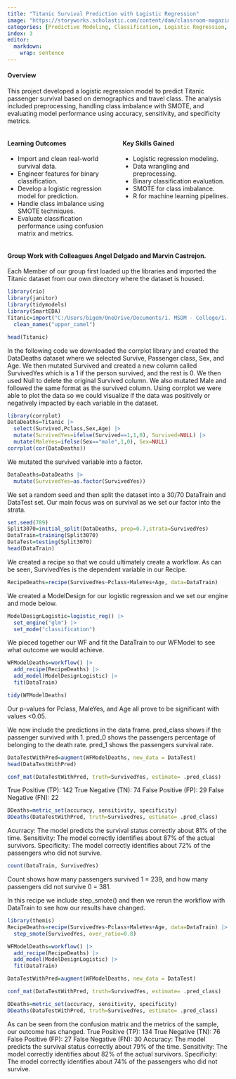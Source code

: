 ---
title: "Titanic Survival Prediction with Logistic Regression"
image: "https://storyworks.scholastic.com/content/dam/classroom-magazines/storyworks/issues/2022-23/120122/debate-would-you-visit-the-titanic/STO-03-120122-P22-DebateTitanic-HR.jpg"
categories: [Predictive Modeling, Classification, Logistic Regression, Data Science, SMOTE]
index: 3
editor: 
  markdown: 
    wrap: sentence
---

#### **Overview**

This project developed a logistic regression model to predict Titanic passenger survival based on demographics and travel class. The analysis included preprocessing, handling class imbalance with SMOTE, and evaluating model performance using accuracy, sensitivity, and specificity metrics.

::::: columns
::: {.column width="50%"}
#### **Learning Outcomes**

-   Import and clean real-world survival data.  
-   Engineer features for binary classification.  
-   Develop a logistic regression model for prediction.  
-   Handle class imbalance using SMOTE techniques.  
-   Evaluate classification performance using confusion matrix and metrics.
:::

::: {.column width="50%"}
#### **Key Skills Gained**

-   Logistic regression modeling.  
-   Data wrangling and preprocessing.  
-   Binary classification evaluation.  
-   SMOTE for class imbalance.  
-   R for machine learning pipelines.
:::
:::::

#### **Group Work with Colleagues Angel Delgado and Marvin Castrejon.**
Each Member of our group first loaded up the libraries and imported the Titanic dataset from our own directory where the dataset is housed.

```{r, Load the Data, message=FALSE, warning=FALSE}
library(rio)
library(janitor)
library(tidymodels)
library(SmartEDA)
Titanic=import("C:/Users/bigem/OneDrive/Documents/1. MSDM - College/1. IBM 6800 Jae Jung/M14/M14/listings/Titanic.csv") |>
  clean_names("upper_camel") 

head(Titanic)
```

In the following code we downloaded the corrplot library and created the DataDeaths dataset where we selected Survive, Passenger class, Sex, and Age.
We then mutated Survived and created a new column called SurvivedYes which is a 1 if the person survived, and the rest is 0.
We then used Null to delete the original Survived column.
We also mutated Male and followed the same format as the survived column.
Using corrplot we were able to plot the data so we could visualize if the data was positively or negatively impacted by each variable in the dataset.

```{r}
library(corrplot)
DataDeaths=Titanic |>
  select(Survived,Pclass,Sex,Age) |>
  mutate(SurvivedYes=ifelse(Survived==1,1,0), Survived=NULL) |>
  mutate(MaleYes=ifelse(Sex=="male",1,0), Sex=NULL) 
corrplot(cor(DataDeaths))
```

We mutated the survived variable into a factor.

```{r}
DataDeaths=DataDeaths |> 
  mutate(SurvivedYes=as.factor(SurvivedYes))
```

We set a random seed and then split the dataset into a 30/70 DataTrain and DataTest set.
Our main focus was on survival as we set our factor into the strata.

```{r}
set.seed(789)
Split3070=initial_split(DataDeaths, prop=0.7,strata=SurvivedYes)
DataTrain=training(Split3070)
DataTest=testing(Split3070)
head(DataTrain)
```

We created a recipe so that we could ultimately create a workflow.
As can be seen, SurvivedYes is the dependent variable in our Recipe.

```{r}
RecipeDeaths=recipe(SurvivedYes~Pclass+MaleYes+Age, data=DataTrain)
```

We created a ModelDesign for our logistic regression and we set our engine and mode below.

```{r}
ModelDesignLogistic=logistic_reg() |>
  set_engine("glm") |> 
  set_mode("classification")
```

We pieced together our WF and fit the DataTrain to our WFModel to see what outcome we would achieve.

```{r}
WFModelDeaths=workflow() |>
  add_recipe(RecipeDeaths) |>
  add_model(ModelDesignLogistic) |>
  fit(DataTrain)

tidy(WFModelDeaths)
```

Our p-values for Pclass, MaleYes, and Age all prove to be significant with values \<0.05.

We now include the predictions in the data frame.
pred_class shows if the passenger survived with 1.
pred_0 shows the passengers percentage of belonging to the death rate.
pred_1 shows the passengers survival rate.

```{r}
DataTestWithPred=augment(WFModelDeaths, new_data = DataTest)
head(DataTestWithPred)
```

```{r}
conf_mat(DataTestWithPred, truth=SurvivedYes, estimate= .pred_class)
```

True Positive (TP): 142 True Negative (TN): 74 False Positive (FP): 29 False Negative (FN): 22

```{r}
DDeaths=metric_set(accuracy, sensitivity, specificity)
DDeaths(DataTestWithPred, truth=SurvivedYes, estimate= .pred_class)
```

Acurracy: The model predicts the survival status correctly about 81% of the time.
Sensitivity: The model correctly identifies about 87% of the actual survivors.
Specificity: The model correctly identifies about 72% of the passengers who did not survive.

```{r}
count(DataTrain, SurvivedYes)
```

Count shows how many passengers survived 1 = 239, and how many passengers did not survive 0 = 381.

In this recipe we include step_smote() and then we rerun the workflow with DataTrain to see how our results have changed.

```{r}
library(themis)
RecipeDeaths=recipe(SurvivedYes~Pclass+MaleYes+Age, data=DataTrain) |>
  step_smote(SurvivedYes, over_ratio=0.8)
```

```{r}
WFModelDeaths=workflow() |>
  add_recipe(RecipeDeaths) |>
  add_model(ModelDesignLogistic) |>
  fit(DataTrain)

DataTestWithPred=augment(WFModelDeaths, new_data = DataTest)

conf_mat(DataTestWithPred, truth=SurvivedYes, estimate= .pred_class)

DDeaths=metric_set(accuracy, sensitivity, specificity)
DDeaths(DataTestWithPred, truth=SurvivedYes, estimate= .pred_class)
```

As can be seen from the confusion matrix and the metrics of the sample, our outcome has changed.
True Positive (TP): 134 True Negative (TN): 76 False Positive (FP): 27 False Negative (FN): 30 Accuracy: The model predicts the survival status correctly about 79% of the time.
Sensitivity: The model correctly identifies about 82% of the actual survivors.
Specificity: The model correctly identifies about 74% of the passengers who did not survive.
